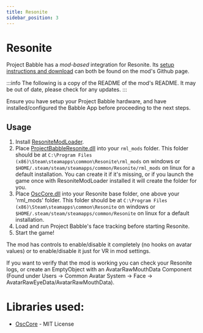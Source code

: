 ```yaml
---
title: Resonite
sidebar_position: 3
---
```


# Resonite

Project Babble has a *mod-based* integration for Resonite. Its [setup instructions and download](https://github.com/Meister1593/ProjectBabbleResonite/releases) can both be found on the mod's Github page.

:::info
The following is a copy of the README of the mod's README. It may be out of date, please check for any updates.
:::

Ensure you have setup your Project Babble hardware, and have installed/configured the Babble App before proceeding to the next steps.

## Usage
1. Install [ResoniteModLoader](https://github.com/resonite-modding-group/ResoniteModLoader).
2. Place [ProjectBabbleResonite.dll](https://github.com/Meister1593/ProjectBabbleResonite/releases) into your `rml_mods` folder. This folder should be at `C:\Program Files (x86)\Steam\steamapps\common\Resonite\rml_mods` on windows or `$HOME/.steam/steam/steamapps/common/Resonite/rml_mods` on linux for a default installation. You can create it if it's missing, or if you launch the game once with ResoniteModLoader installed it will create the folder for you.
3. Place [OscCore.dll](https://github.com/Meister1593/ProjectBabbleResonite/releases) into your Resonite base folder, one above your 'rml_mods' folder. This folder should be at `C:\Program Files (x86)\Steam\steamapps\common\Resonite` on windows or `$HOME/.steam/steam/steamapps/common/Resonite` on linux for a default installation.
4. Load and run Project Babble's face tracking before starting Resonite.
5. Start the game!

The mod has controls to enable/disable it completely (no hooks on avatar values) or to enable/disable it just for VR in mod settings.

If you want to verify that the mod is working you can check your Resonite logs, or create an EmptyObject with an AvatarRawMouthData Component (Found under Users -> Common Avatar System -> Face -> AvatarRawEyeData/AvatarRawMouthData).

# Libraries used:
- [OscCore](https://github.com/tilde-love/osc-core) - MIT License
